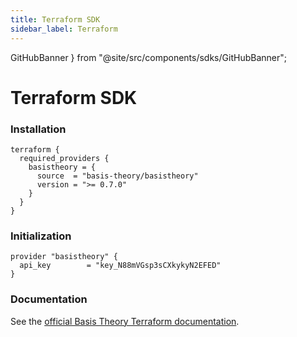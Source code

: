 ```yaml
---
title: Terraform SDK
sidebar_label: Terraform
---
```


  GitHubBanner
} from "@site/src/components/sdks/GitHubBanner";

# Terraform SDK

<GitHubBanner
  title="Terraform SDK"
  icon="terraform"
  organization="basis-theory"
  repository="terraform-provider-basistheory"
/>

### Installation

```hcl title="main.tf" showLineNumbers
terraform {
  required_providers {
    basistheory = {
      source  = "basis-theory/basistheory"
      version = ">= 0.7.0"
    }
  }
}
```

### Initialization

```hcl title="main.tf" showLineNumbers
provider "basistheory" {
  api_key        = "key_N88mVGsp3sCXkykyN2EFED"
}
```

### Documentation

See the [official Basis Theory Terraform documentation](https://registry.terraform.io/providers/Basis-Theory/basistheory/latest/docs).